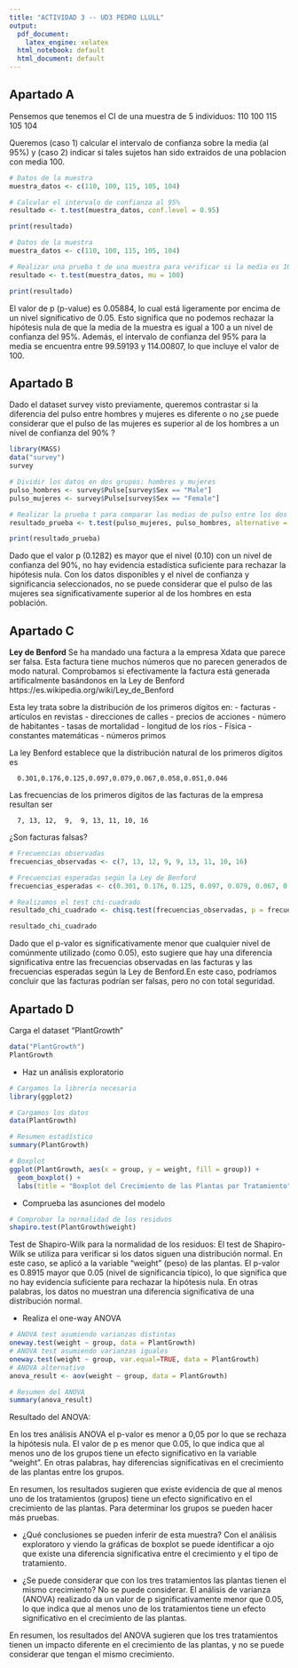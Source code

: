 ```yaml
---
title: "ACTIVIDAD 3 -- UD3 PEDRO LLULL"
output:
  pdf_document:
    latex_engine: xelatex
  html_notebook: default
  html_document: default
---
```


## Apartado A
Pensemos que tenemos el CI de una muestra de 5 individuos:
 110
 100
 115
 105
 104

Queremos (caso 1) calcular el intervalo de confianza sobre la media
(al 95%) y (caso 2) indicar si tales sujetos han sido extraidos de una
poblacion con media 100.

```r
# Datos de la muestra
muestra_datos <- c(110, 100, 115, 105, 104)

# Calcular el intervalo de confianza al 95%
resultado <- t.test(muestra_datos, conf.level = 0.95)

print(resultado)
```
```r
# Datos de la muestra
muestra_datos <- c(110, 100, 115, 105, 104)

# Realizar una prueba t de una muestra para verificar si la media es 100
resultado <- t.test(muestra_datos, mu = 100)

print(resultado)
```
El valor de p (p-value) es 0.05884, lo cual está ligeramente por encima de un nivel significativo de 0.05. Esto significa que no podemos rechazar la hipótesis nula de que la media de la muestra es igual a 100 a un nivel de confianza del 95%. Además, el intervalo de confianza del 95% para la media se encuentra entre 99.59193 y 114.00807, lo que incluye el valor de 100.



## Apartado B
Dado el dataset survey visto previamente, queremos contrastar si la diferencia del pulso entre 
hombres y mujeres es diferente o no
¿se puede considerar que el pulso de las mujeres es superior al de los hombres
a un nivel de confianza del 90% ?

```r
library(MASS)
data("survey")
survey
```

```r
# Dividir los datos en dos grupos: hombres y mujeres
pulso_hombres <- survey$Pulse[survey$Sex == "Male"]
pulso_mujeres <- survey$Pulse[survey$Sex == "Female"]

# Realizar la prueba t para comparar las medias de pulso entre los dos grupos
resultado_prueba <- t.test(pulso_mujeres, pulso_hombres, alternative = "greater", conf.level = 0.90)

print(resultado_prueba)
```
Dado que el valor p (0.1282) es mayor que el nivel (0.10) con un nivel de confianza del 90%, no hay evidencia estadística suficiente para rechazar la hipótesis nula. Con los datos disponibles y el nivel de confianza y significancia seleccionados, no se puede considerar que el pulso de las mujeres sea significativamente superior al de los hombres en esta población.



## Apartado C

**Ley de Benford**
Se ha mandado una factura a la empresa Xdata que parece ser falsa. 
Esta factura tiene muchos números que no parecen generados de modo natural.
Comprobamos si efectivamente la factura está generada artificalmente
basándonos en la Ley de Benford https://es.wikipedia.org/wiki/Ley_de_Benford
 
Esta ley trata sobre la distribución de los primeros dígitos en:
- facturas
- artículos en revistas
- direcciones de calles
- precios de acciones
- número de habitantes
- tasas de mortalidad
- longitud de los ríos
- Física
- constantes matemáticas
- números primos

La ley Benford establece que la distribución natural de los primeros dígitos  es

      0.301,0.176,0.125,0.097,0.079,0.067,0.058,0.051,0.046

Las frecuencias de los primeros dígitos de las facturas de la empresa resultan ser

      7, 13, 12,  9,  9, 13, 11, 10, 16

¿Son facturas falsas?

```r
# Frecuencias observadas
frecuencias_observadas <- c(7, 13, 12, 9, 9, 13, 11, 10, 16)

# Frecuencias esperadas según la Ley de Benford
frecuencias_esperadas <- c(0.301, 0.176, 0.125, 0.097, 0.079, 0.067, 0.058, 0.051, 0.046)

# Realizamos el test chi-cuadrado
resultado_chi_cuadrado <- chisq.test(frecuencias_observadas, p = frecuencias_esperadas)

resultado_chi_cuadrado
```
Dado que el p-valor es significativamente menor que cualquier nivel de comúnmente utilizado (como 0.05), esto sugiere que hay una diferencia significativa entre las frecuencias observadas en las facturas y las frecuencias esperadas según la Ley de Benford.En este caso, podríamos concluir que las facturas podrían ser falsas, pero no con total seguridad. 



## Apartado D

Carga el dataset "PlantGrowth"
```r
data("PlantGrowth")
PlantGrowth
```

- Haz un análisis exploratorio
```r
# Cargamos la librería necesaria
library(ggplot2)

# Cargamos los datos
data(PlantGrowth)

# Resumen estadístico
summary(PlantGrowth)

# Boxplot
ggplot(PlantGrowth, aes(x = group, y = weight, fill = group)) +
  geom_boxplot() +
  labs(title = "Boxplot del Crecimiento de las Plantas por Tratamiento")
```

- Comprueba las asunciones del modelo
```r
# Comprobar la normalidad de los residuos
shapiro.test(PlantGrowth$weight)
```
Test de Shapiro-Wilk para la normalidad de los residuos:
El test de Shapiro-Wilk se utiliza para verificar si los datos siguen una distribución normal. En este caso, se aplicó a la variable "weight" (peso) de las plantas.
El p-valor es 0.8915 mayor que 0.05 (nivel de significancia típico), lo que significa que no hay evidencia suficiente para rechazar la hipótesis nula. En otras palabras, los datos no muestran una diferencia significativa de una distribución normal.



- Realiza el one-way ANOVA
```r
# ANOVA test asumiendo varianzas distintas
oneway.test(weight ~ group, data = PlantGrowth)
# ANOVA test asumiendo varianzas iguales
oneway.test(weight ~ group, var.equal=TRUE, data = PlantGrowth)
# ANOVA alternativo
anova_result <- aov(weight ~ group, data = PlantGrowth)

# Resumen del ANOVA
summary(anova_result)
```
Resultado del ANOVA:

En los tres análisis ANOVA el p-valor es menor a 0,05 por lo que se rechaza la hipótesis nula.
El valor de p es menor que 0.05, lo que indica que al menos uno de los grupos tiene un efecto significativo en la variable "weight". En otras palabras, hay diferencias significativas en el crecimiento de las plantas entre los grupos.

En resumen, los resultados sugieren que existe evidencia de que al menos uno de los tratamientos (grupos) tiene un efecto significativo en el crecimiento de las plantas. Para determinar los grupos se pueden hacer más pruebas.


- ¿Qué conclusiones se pueden inferir de esta muestra?
Con el análisis exploratoro y viendo la gráficas de boxplot se puede identificar a ojo que existe una diferencia significativa entre el crecimiento y el tipo de tratamiento.

- ¿Se puede considerar que con los tres tratamientos las plantas tienen el mismo crecimiento?
No se puede considerar. El análisis de varianza (ANOVA) realizado da un valor de p significativamente menor que 0.05, lo que indica que al menos uno de los tratamientos tiene un efecto significativo en el crecimiento de las plantas.

En resumen, los resultados del ANOVA sugieren que los tres tratamientos tienen un impacto diferente en el crecimiento de las plantas, y no se puede considerar que tengan el mismo crecimiento.

  